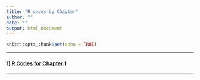```yaml
---
title: "R codes by Chapter"
author: ""
date: ""
output: html_document
---
```


```r
knitr::opts_chunk$set(echo = TRUE)
```

***

#### 1) [R Codes for Chapter 1](./RCodes/Ch1Script.html)

***